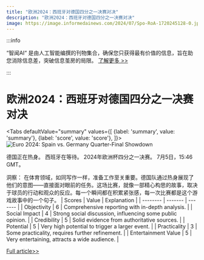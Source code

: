 ```yaml
---
title: "欧洲2024：西班牙对德国四分之一决赛对决"
description: "欧洲2024：西班牙对德国四分之一决赛对决"
image: https://image.informedainews.com/2024/07/Spo-RoA-1720245128-0.jpg
---
```



:::info

“智闻AI“ 是由人工智能编撰的刊物集合，确保您只获得最有价值的信息，旨在助您消除信息差，突破信息茧房的局限。  [了解更多 >>](/)

:::

# 欧洲2024：西班牙对德国四分之一决赛对决


<Tabs
	defaultValue="summary"
	values={[
	{label: 'summary', value: 'summary'},
	{label: 'score', value: 'score'},
]}>
<TabItem value="summary">
<img
  src="https://image.informedainews.com/2024/07/Spo-RoA-1720245128-0.jpg"
  alt="Euro 2024: Spain vs. Germany Quarter-Final Showdown"
/>



德国正在热身。
西班牙在等待。
2024年欧洲杯四分之一决赛。
7月5日，15:46 GMT。

洞察：
在体育领域，如同写作一样，准备工作至关重要。德国队通过热身展现了他们的意图——直接面对眼前的任务。这场比赛，就像一部精心构思的故事，取决于球员的行动和观众的反应。每一个瞬间都在积累紧张感，每一次比赛都是这个游戏故事中的一个句子。
</TabItem>
<TabItem value="score">
	| Scores     | Value   | Explanation |
	| -------- | ------- | ------- |
	| Objectivity  | 6    | Comprehensive reporting with in-depth analysis.    |
	| Social Impact | 4     | Strong social discussion, influencing some public opinion.    |
	| Credibility    | 5    | Solid evidence from authoritative sources.    |
	| Potential    | 5    | Very high potential to trigger a larger event.    |
	| Practicality    | 3    | Some practicality, requires further refinement.    |
	| Entertainment Value    | 5    | Very entertaining, attracts a wide audience.    |
</TabItem>
</Tabs>

[Full article>>](https://www.theguardian.com/football/live/2024/jul/05/spain-v-germany-euro-2024-quarter-final-live-score-updates)
